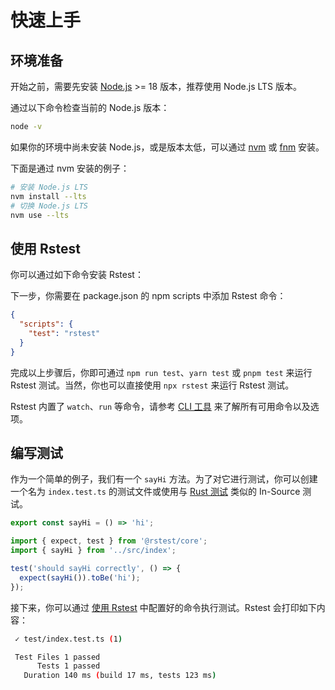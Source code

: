 # 快速上手

## 环境准备

开始之前，需要先安装 [Node.js](https://nodejs.org/) >= 18 版本，推荐使用 Node.js LTS 版本。

通过以下命令检查当前的 Node.js 版本：

```bash
node -v
```

如果你的环境中尚未安装 Node.js，或是版本太低，可以通过 [nvm](https://github.com/nvm-sh/nvm) 或 [fnm](https:///github.com/Schniz/fnm) 安装。

下面是通过 nvm 安装的例子：

```bash
# 安装 Node.js LTS
nvm install --lts
# 切换 Node.js LTS
nvm use --lts
```

## 使用 Rstest

你可以通过如下命令安装 Rstest：


<PackageManagerTabs command="add @rstest/core -D" />

下一步，你需要在 package.json 的 npm scripts 中添加 Rstest 命令：

```json title=package.json
{
  "scripts": {
    "test": "rstest"
  }
}
```

完成以上步骤后，你即可通过 `npm run test`、`yarn test` 或 `pnpm test` 来运行 Rstest 测试。当然，你也可以直接使用 `npx rstest` 来运行 Rstest 测试。

Rstest 内置了 `watch`、`run` 等命令，请参考 [CLI 工具](/guide/basic/cli) 来了解所有可用命令以及选项。

## 编写测试

作为一个简单的例子，我们有一个 `sayHi` 方法。为了对它进行测试，你可以创建一个名为 `index.test.ts` 的测试文件或使用与 [Rust 测试](https://doc.rust-lang.org/book/ch11-03-test-organization.html#the-tests-module-and-cfgtest) 类似的 In-Source 测试。

```ts file=index.ts
export const sayHi = () => 'hi';
```

```ts file=index.test.ts
import { expect, test } from '@rstest/core';
import { sayHi } from '../src/index';

test('should sayHi correctly', () => {
  expect(sayHi()).toBe('hi');
});
```

接下来，你可以通过 [使用 Rstest](#使用-rstest) 中配置好的命令执行测试。Rstest 会打印如下内容：

```bash
 ✓ test/index.test.ts (1)

 Test Files 1 passed
      Tests 1 passed
   Duration 140 ms (build 17 ms, tests 123 ms)
```
